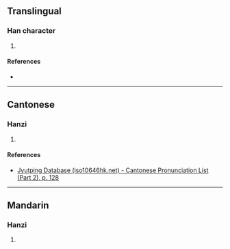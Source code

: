 {{character info/new}}
==Translingual==

===Han character===
{{Han char|rn=75|rad=木|as=07|sn=11|four=40104|canj=DOOG|ids=⿱木坐}}

# {{defn|Han|sort=木07}}

====References====
* {{Han ref|kx=0527.200|dkj=14820|dj=0916.110|hdz=21217.060|uh=687D|ud=26749|bh=D5D5|bd=54741}}

----

==Cantonese==

===Hanzi===
{{yue-hanzi|jyut=[[wan2]]|y=wan2}}

# {{defn|lang=yue|sort=木07}}

====References====
* [http://www.iso10646hk.net/jp/document/download.jsp Jyutping Database (iso10646hk.net) - Cantonese Pronunciation List (Part 2), p. 128]

----

==Mandarin==

===Hanzi===
{{cmn-hanzi|pin=[[wěn]] ([[wen3]])|wg=wen<sup>3</sup>}}

# {{defn|lang=cmn|sort=木07}}
